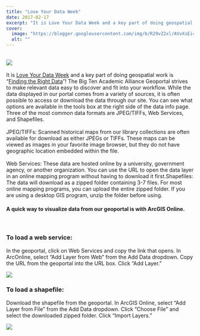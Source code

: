 ```yaml
---
title: "Love Your Data Week"
date: 2017-02-17
excerpt: "It is Love Your Data Week and a key part of doing geospatial work is \u201c Finding the Right Data \u201d!"
cover:
  image: "https://blogger.googleusercontent.com/img/b/R29vZ2xl/AVvXsEi4MA58NG3sCZczwXvP1o94WZfgNS1EhtrjF6At0yjTAuz2oZw8ACFiR5ceb-ABc63x8mPd-Bt0U8EA6njNmQcYXLRWZFao4CLWt-eVY3JiOItCfc8Y7A2BFSK8bELpbBnVAQWeVIeJAAdksKMq6rVW33I_NE5tccXkYsFjwZa77oR9cy6k2v5ZbqjqCImL/s1600/loveyourdata.jpg"
  alt: ""
---
```


<br/><a href="https://blogger.googleusercontent.com/img/b/R29vZ2xl/AVvXsEi4MA58NG3sCZczwXvP1o94WZfgNS1EhtrjF6At0yjTAuz2oZw8ACFiR5ceb-ABc63x8mPd-Bt0U8EA6njNmQcYXLRWZFao4CLWt-eVY3JiOItCfc8Y7A2BFSK8bELpbBnVAQWeVIeJAAdksKMq6rVW33I_NE5tccXkYsFjwZa77oR9cy6k2v5ZbqjqCImL/s231/loveyourdata.jpg"><img src="https://blogger.googleusercontent.com/img/b/R29vZ2xl/AVvXsEi4MA58NG3sCZczwXvP1o94WZfgNS1EhtrjF6At0yjTAuz2oZw8ACFiR5ceb-ABc63x8mPd-Bt0U8EA6njNmQcYXLRWZFao4CLWt-eVY3JiOItCfc8Y7A2BFSK8bELpbBnVAQWeVIeJAAdksKMq6rVW33I_NE5tccXkYsFjwZa77oR9cy6k2v5ZbqjqCImL/s1600/loveyourdata.jpg"/></a><br/><br/>It is [Love Your Data Week](https://loveyourdata.wordpress.com/) and a key part of doing geospatial work is “[Finding the Right Data](https://loveyourdata.wordpress.com/lydw-2017/thursday-2017/)”! The Big Ten Academic Alliance Geoportal strives to make relevant data easy to discover and fit into your workflow. While the data displayed in our portal comes from a variety of sources, it is often possible to access or download the data through our site. You can see what options are available in the tools box at the right side of the data info page. Three of the most common data formats are JPEG/TIFFs, Web Services, and Shapefiles.<br/><br/>JPEG/TIFFs: Scanned historical maps from our library collections are often available for download as either JPEGs or TIFFs. These maps can be viewed as images in your favorite image browser, but they do not have geographic location embedded within the file.<br/><br/>Web Services: These data are hosted online by a university, government agency, or another organization. You can use the URL to open the data layer in an online mapping program without having to download it first.Shapefiles: The data will download as a zipped folder containing 3-7 files. For most online mapping programs, you can upload the entire zipped folder. If you are using a desktop GIS program, unzip the folder before using.<br/>

#### A quick way to visualize data from our geoportal is with ArcGIS Online.

<br/>

### To load a web service:



In the geoportal, click on Web Services and copy the link that opens. In ArcOnline, select “Add Layer from Web” from the Add Data dropdown. Copy the URL from the geoportal into the URL box. Click “Add Layer.”



<a href="https://blogger.googleusercontent.com/img/b/R29vZ2xl/AVvXsEj7LZKq2ScwRfMUSL9vEJ-UKyDe-h2i9Jsjm3y3Cfta11jyLvSdawByMVWOTQLMBEn9wvhvgmwjW4slfT6Bg5EVAG7Yb-Jsl5xNVXjN9dujcj8emecrRsA38Ogcs0DDjWlV4rsGtM2-1HTyE4LDv46dLqGpmbAwKMzOjWBysdsGDyqzvvzcTuQkcBnqunSZ/s960/loadservice.gif"><img src="https://blogger.googleusercontent.com/img/b/R29vZ2xl/AVvXsEj7LZKq2ScwRfMUSL9vEJ-UKyDe-h2i9Jsjm3y3Cfta11jyLvSdawByMVWOTQLMBEn9wvhvgmwjW4slfT6Bg5EVAG7Yb-Jsl5xNVXjN9dujcj8emecrRsA38Ogcs0DDjWlV4rsGtM2-1HTyE4LDv46dLqGpmbAwKMzOjWBysdsGDyqzvvzcTuQkcBnqunSZ/w640-h316/loadservice.gif"/></a><br/>





### To load a shapefile:





Download the shapefile from the geoportal. In ArcGIS Online, select “Add Layer from File” from the Add Data dropdown. Click “Choose File” and select the downloaded zipped folder. Click “Import Layers.”





<a href="https://blogger.googleusercontent.com/img/b/R29vZ2xl/AVvXsEgeYuirkvMA3_WZShCHleYYBzHKvuuhIFHU9LkXUz7iFagIr2D0-TqdQ34SqIQqx8tHEkKOyB0n5OlBYAgCFAVE4_JQZMtI7BaW65rogCcmtFB-HKIlDThip9NqNZN6JpTMd0FPo6gtzBsqcQhTCY-eFfdLvtR-eMKqZJcvEYCbJNlVZkBhz4GUUJNfkhgm/s960/loadshapefile.gif"><img src="https://blogger.googleusercontent.com/img/b/R29vZ2xl/AVvXsEgeYuirkvMA3_WZShCHleYYBzHKvuuhIFHU9LkXUz7iFagIr2D0-TqdQ34SqIQqx8tHEkKOyB0n5OlBYAgCFAVE4_JQZMtI7BaW65rogCcmtFB-HKIlDThip9NqNZN6JpTMd0FPo6gtzBsqcQhTCY-eFfdLvtR-eMKqZJcvEYCbJNlVZkBhz4GUUJNfkhgm/w640-h298/loadshapefile.gif"/></a><br/><br/>

<br/><br/><br/>

